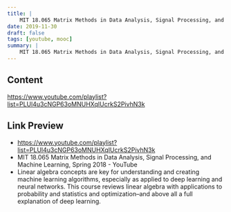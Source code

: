 ```yaml
---
title: |
    MIT 18.065 Matrix Methods in Data Analysis, Signal Processing, and Machine Learning,
date: 2019-11-30
draft: false
tags: [youtube, mooc]
summary: |
    MIT 18.065 Matrix Methods in Data Analysis, Signal Processing, and Machine Learning,
---
```


## Content

https://www.youtube.com/playlist?list=PLUl4u3cNGP63oMNUHXqIUcrkS2PivhN3k


## Link Preview

- https://www.youtube.com/playlist?list=PLUl4u3cNGP63oMNUHXqIUcrkS2PivhN3k
- MIT 18.065 Matrix Methods in Data Analysis, Signal Processing, and Machine Learning, Spring 2018 - YouTube
- Linear algebra concepts are key for understanding and creating machine learning algorithms, especially as applied to deep learning and neural networks. This course reviews linear algebra with applications to probability and statistics and optimization–and above all a full explanation of deep learning.
